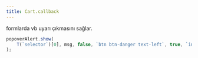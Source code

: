 ```yaml
---
title: Cart.callback
---
```

formlarda vb uyarı çıkmasını sağlar. 


```javascript
popoverAlert.show(
    T(`selector`)[0], msg, false, `btn btn-danger text-left`, true, `inline`
);  
```
